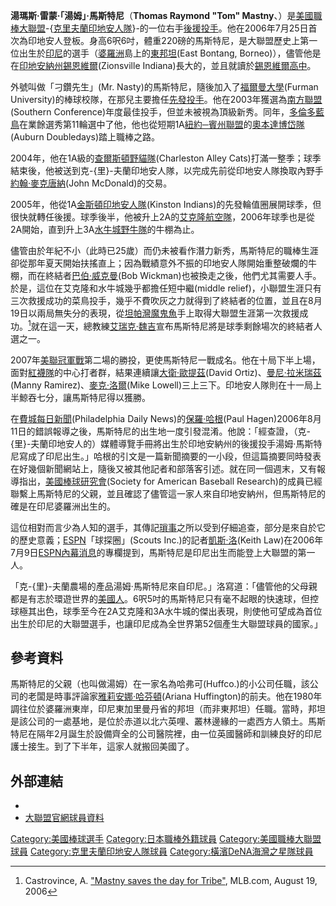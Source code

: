 {{Infobox MLB player|
name=湯姆‧馬斯特尼|
image= Tom Mastny at Spring Training 08.jpg| 
position=後援投手|
team=|
number=|
bats=右|
throws=右|
birthdate={{birth date and age|1981|2|4}}|
birthplace  = {{IDN}}[[邦唐|邦唐]]| 
debutdate=7月30日|
debutyear=2006年|
debutteam=克-{里}-夫蘭印地安人|
statyear=2008年球季|
stat1label=[[勝|勝]]-[[敗|敗]]|
stat1value=7-5|
stat2label=[[防禦率|防禦率]]|
stat2value=6.13|
stat3label=[[三振|三振]]|
stat3value=85|
teams=<nowiki></nowiki>
*-{[[克里夫蘭印地安人|克里夫蘭印地安人]]}- (2006年-2008年)
*[[橫濱灣星|橫濱灣星]]- (2009年)（[[日本職棒|日本職棒]]）
}}

'''湯瑪斯‧雷蒙‧「湯姆」‧馬斯特尼'''（'''Thomas Raymond "Tom" Mastny'''、{{bd|1981年|2月4日|catIdx=Mastny, Tom}}）是[[美國職棒大聯盟|美國職棒大聯盟]]-{[[克里夫蘭印地安人|克里夫蘭印地安人隊]]}-的一位右手[[投手#後援投手|後援投手]]。他在2006年7月25日首次為印地安人登板。身高6呎6吋，體重220磅的馬斯特尼，是大聯盟歷史上第一位出生於[[印度尼西亞|印尼]]的選手（[[婆羅洲|婆羅洲]]島上的[[東邦坦|東邦坦]](East Bontang, Borneo)），儘管他是在[[印地安納州|印地安納州]][[錫恩維爾|錫恩維爾]](Zionsville Indiana)長大的，並且就讀於[[錫恩維爾高中|錫恩維爾高中]]。

外號叫做「刁鑽先生」(Mr. Nasty)的馬斯特尼，隨後加入了[[福爾曼大學|福爾曼大學]](Furman University)的棒球校隊，在那兒主要擔任[[先發投手|先發投手]]。他在2003年獲選為[[南方聯盟|南方聯盟]](Southern Conference)年度最佳投手，但並未被視為頂級新秀。同年，[[多倫多藍鳥|多倫多藍鳥]]在業餘選秀第11輪選中了他，他也從短期1A[[紐約─賓州聯盟|紐約─賓州聯盟]]的[[奧本達博岱隊|奧本達博岱隊]](Auburn Doubledays)踏上職棒之路。

2004年，他在1A級的[[查爾斯頓野貓隊|查爾斯頓野貓隊]](Charleston Alley Cats)打滿一整季；球季結束後，他被送到克-{里}-夫蘭印地安人隊，以完成先前從印地安人隊換取內野手[[約翰‧麥克唐納|約翰‧麥克唐納]](John McDonald)的交易。

2005年，他從1A[[金斯頓印地安人隊|金斯頓印地安人隊]](Kinston Indians)的先發輪值圈展開球季，但很快就轉任後援。球季後半，他被升上2A的[[艾克隆航空隊|艾克隆航空隊]]，2006年球季也是從2A開始，直到升上3A[[水牛城野牛隊|水牛城野牛隊]]的牛棚為止。

儘管由於年紀不小（此時已25歲）而仍未被看作潛力新秀，馬斯特尼的職棒生涯卻從那年夏天開始扶搖直上；因為戰績意外不振的印地安人隊開始重整破爛的牛棚，而在終結者[[巴伯‧威克曼|巴伯‧威克曼]](Bob Wickman)也被換走之後，他們尤其需要人手。於是，這位在艾克隆和水牛城幾乎都擔任短中繼(middle relief)，小聯盟生涯只有三次救援成功的菜鳥投手，幾乎不費吹灰之力就得到了終結者的位置，並且在8月19日以兩局無失分的表現，從[[坦帕灣魔鬼魚|坦帕灣魔鬼魚]]手上取得大聯盟生涯第一次救援成功。<ref>Castrovince, A. [http://cleveland.indians.mlb.com/NASApp/mlb/news/gameday_recap.jsp?ymd=20060819&content_id=1618387&vkey=recap&fext=.jsp&c_id=cle "Mastny saves the day for Tribe"]{{Dead link|date=2018年6月 |bot=InternetArchiveBot |fix-attempted=no }}, MLB.com, August 19, 2006</ref>就在這一天，總教練[[艾瑞克‧魏吉|艾瑞克‧魏吉]]宣布馬斯特尼將是球季剩餘場次的終結者人選之一。

2007年[[美聯冠軍戰|美聯冠軍戰]]第二場的勝投，更使馬斯特尼一戰成名。他在十局下半上場，面對[[波士頓紅襪|紅襪隊]]的中心打者群，結果連續讓[[大衛‧歐提茲|大衛‧歐提茲]](David Ortiz)、[[曼尼‧拉米瑞茲|曼尼‧拉米瑞茲]](Manny Ramirez)、[[麥克·洛威爾|麥克‧洛爾]](Mike Lowell)三上三下。印地安人隊則在十一局上半鯨吞七分，讓馬斯特尼得以獲勝。

在[[費城每日新聞|費城每日新聞]](Philadelphia Daily News)的[[保羅‧哈根|保羅‧哈根]](Paul Hagen)2006年8月11日的錯誤報導之後，馬斯特尼的出生地一度引發混淆。他說：「經查證，（克-{里}-夫蘭印地安人的）媒體導覽手冊將出生於印地安納州的後援投手湯姆‧馬斯特尼寫成了印尼出生。」哈根的引文是一篇新聞摘要的一小段，但這篇摘要同時發表在好幾個新聞網站上，隨後又被其他記者和部落客引述。就在同一個週末，又有報導指出，[[美國棒球研究會|美國棒球研究會]](Society for American Baseball Research)的成員已經聯繫上馬斯特尼的父親，並且確認了儘管這一家人來自印地安納州，但馬斯特尼的確是在印尼婆羅洲出生的。

這位相對而言少為人知的選手，其傳記[[冷知識|瑣事]]之所以受到仔細追查，部分是來自於它的歷史意義；[[ESPN|ESPN]]「球探圈」(Scouts Inc.)的記者[[凱斯‧洛|凱斯‧洛]](Keith Law)在2006年7月9日[[ESPN.com|ESPN內幕消息]]的專欄提到，馬斯特尼是印尼出生而能登上大聯盟的第一人。

「克-{里}-夫蘭農場的產品湯姆‧馬斯特尼來自印尼。」洛寫道：「儘管他的父母親都是有志於環遊世界的[[美國人|美國人]]。6呎5吋的馬斯特尼只有毫不起眼的快速球，但控球極其出色，球季至今在2A艾克隆和3A水牛城的傑出表現，則使他可望成為首位出生於印尼的大聯盟選手，也讓印尼成為全世界第52個產生大聯盟球員的國家。」

==參考資料==
<references />

馬斯特尼的父親（也叫做湯姆）在一家名為哈弗可(Huffco.)的小公司任職，該公司的老闆是時事評論家[[雅莉安娜‧哈芬頓|雅莉安娜‧哈芬頓]](Ariana Huffington)的前夫。他在1980年調往位於婆羅洲東岸，印尼東加里曼丹省的邦坦（而非東邦坦）任職。當時，邦坦是該公司的一處基地，是位於赤道以北六英哩、叢林邊緣的一處西方人領土。馬斯特尼在隔年2月誕生於設備齊全的公司醫院裡，由一位英國醫師和訓練良好的印尼護士接生。到了下半年，這家人就搬回美國了。

==外部連結==
*{{baseball-reference|id=m/mastnto01}}
*[http://mlb.mlb.com/team/player.jsp?player_id=457826 大聯盟官網球員資料] {{Wayback|url=http://mlb.mlb.com/team/player.jsp?player_id=457826 |date=20071017065545 }}

{{DEFAULTSORT:Mastny, Tom}}
[[Category:美國棒球選手|Category:美國棒球選手]]
[[Category:日本職棒外籍球員|Category:日本職棒外籍球員]]
[[Category:美國職棒大聯盟球員|Category:美國職棒大聯盟球員]]
[[Category:克里夫蘭印地安人隊球員|Category:克里夫蘭印地安人隊球員]]
[[Category:橫濱DeNA海灣之星隊球員|Category:橫濱DeNA海灣之星隊球員]]